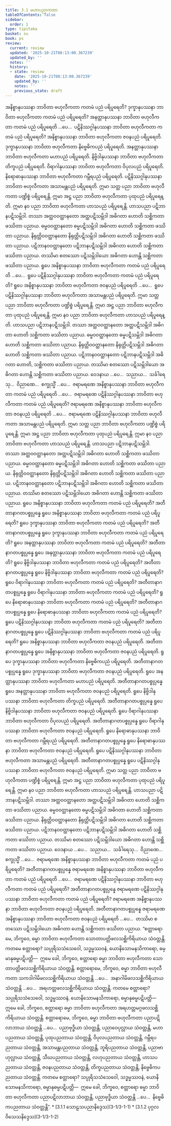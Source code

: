 ```yaml
---
title: 3.1 မဟာပညာကထာ
tableOfContents: false
sidebar:
  order: 1
type: tipitaka
basket: su
book: ps
review:
  current: review
  updated: '2025-10-21T08:13:00.367239'
  updated_by: ''
  notes: ''
  history:
  - state: review
    date: '2025-10-21T08:13:00.367239'
    updated_by: ''
    notes: ''
    previous_state: draft
---
```



<DynamicBreadcrumb />


<ReviewStatus review={frontmatter.review} showDetails={true} />

<HypothesisAnnotation frontmatter={frontmatter} />

<Division number="1" book="ps" e="ch" v="26" p="283">

<Paragraph number="1735" book="ps">
အနိစ္စာနုပဿနာ ဘာဝိတာ ဗဟုလီကတာ ကတမံ ပညံ ပရိပူရေတိ? ဒုက္ခာနုပဿနာ ဘာဝိတာ ဗဟုလီကတာ ကတမံ ပညံ ပရိပူရေတိ? အနတ္တာနုပဿနာ ဘာဝိတာ ဗဟုလီကတာ ကတမံ ပညံ ပရိပူရေတိ …ပေ…  ပဋိနိဿဂ္ဂါနုပဿနာ ဘာဝိတာ ဗဟုလီကတာ ကတမံ ပညံ ပရိပူရေတိ?


</Paragraph>

<Paragraph number="1736" book="ps">
အနိစ္စာနုပဿနာ ဘာဝိတာ ဗဟုလီကတာ ဇဝနပညံ ပရိပူရေတိ. ဒုက္ခာနုပဿနာ ဘာဝိတာ ဗဟုလီကတာ နိဗ္ဗေဓိကပညံ ပရိပူရေတိ. အနတ္တာနုပဿနာ ဘာဝိတာ ဗဟုလီကတာ မဟာပညံ ပရိပူရေတိ. နိဗ္ဗိဒါနုပဿနာ ဘာဝိတာ ဗဟုလီကတာ တိက္ခပညံ ပရိပူရေတိ. ဝိရာဂါနုပဿနာ ဘာဝိတာ ဗဟုလီကတာ ဝိပုလပညံ ပရိပူရေတိ. နိရောဓာနုပဿနာ ဘာဝိတာ ဗဟုလီကတာ ဂမ္ဘီရပညံ ပရိပူရေတိ. ပဋိနိဿဂ္ဂါနုပဿနာ ဘာဝိတာ ဗဟုလီကတာ အသာမန္တပညံ ပရိပူရေတိ. ဣမာ သတ္တ ပညာ ဘာဝိတာ ဗဟုလီကတာ ပဏ္ဍိစ္စံ ပရိပူရေန္တိ. ဣမာ အဋ္ဌ ပညာ ဘာဝိတာ ဗဟုလီကတာ ပုထုပညံ ပရိပူရေန္တိ. ဣမာ နဝ ပညာ ဘာဝိတာ ဗဟုလီကတာ ဟာသပညံ ပရိပူရေန္တိ.


</Paragraph>

<Paragraph number="1737" book="ps">
ဟာသပညာ ပဋိဘာနပဋိသမ္ဘိဒါ. တဿာ အတ္ထဝဝတ္ထာနတော အတ္ထပဋိသမ္ဘိဒါ အဓိဂတာ ဟောတိ သစ္ဆိကတာ ဖဿိတာ ပညာယ. ဓမ္မဝဝတ္ထာနတော ဓမ္မပဋိသမ္ဘိဒါ အဓိဂတာ ဟောတိ သစ္ဆိကတာ ဖဿိတာ ပညာယ. နိရုတ္တိဝဝတ္ထာနတော နိရုတ္တိပဋိသမ္ဘိဒါ အဓိဂတာ ဟောတိ သစ္ဆိကတာ ဖဿိတာ ပညာယ. ပဋိဘာနဝဝတ္ထာနတော ပဋိဘာနပဋိသမ္ဘိဒါ အဓိဂတာ ဟောတိ သစ္ဆိကတာ ဖဿိတာ ပညာယ. တဿိမာ စတဿော ပဋိသမ္ဘိဒါယော အဓိဂတာ ဟောန္တိ သစ္ဆိကတာ ဖဿိတာ ပညာယ.


</Paragraph>

<Paragraph number="1738" book="ps">
ရူပေ အနိစ္စာနုပဿနာ ဘာဝိတာ ဗဟုလီကတာ ကတမံ ပညံ ပရိပူရေတိ …ပေ…  ရူပေ ပဋိနိဿဂ္ဂါနုပဿနာ ဘာဝိတာ ဗဟုလီကတာ ကတမံ ပညံ ပရိပူရေတိ? ရူပေ အနိစ္စာနုပဿနာ ဘာဝိတာ ဗဟုလီကတာ ဇဝနပညံ ပရိပူရေတိ …ပေ…  ရူပေ ပဋိနိဿဂ္ဂါနုပဿနာ ဘာဝိတာ ဗဟုလီကတာ အသာမန္တပညံ ပရိပူရေတိ. ဣမာ သတ္တ ပညာ ဘာဝိတာ ဗဟုလီကတာ ပဏ္ဍိစ္စံ ပရိပူရေန္တိ. ဣမာ အဋ္ဌ ပညာ ဘာဝိတာ ဗဟုလီကတာ ပုထုပညံ ပရိပူရေန္တိ. ဣမာ နဝ ပညာ ဘာဝိတာ ဗဟုလီကတာ ဟာသပညံ ပရိပူရေန္တိ.


</Paragraph>

<Paragraph number="1739" book="ps">
ဟာသပညာ ပဋိဘာနပဋိသမ္ဘိဒါ. တဿာ အတ္ထဝဝတ္ထာနတော အတ္ထပဋိသမ္ဘိဒါ အဓိဂတာ ဟောတိ သစ္ဆိကတာ ဖဿိတာ ပညာယ. ဓမ္မဝဝတ္ထာနတော ဓမ္မပဋိသမ္ဘိဒါ အဓိဂတာ ဟောတိ သစ္ဆိကတာ ဖဿိတာ ပညာယ. နိရုတ္တိဝဝတ္ထာနတော နိရုတ္တိပဋိသမ္ဘိဒါ အဓိဂတာ ဟောတိ သစ္ဆိကတာ ဖဿိတာ ပညာယ. ပဋိဘာနဝဝတ္ထာနတော ပဋိဘာနပဋိသမ္ဘိဒါ အဓိဂတာ ဟောတိ, သစ္ဆိကတာ ဖဿိတာ ပညာယ. တဿိမာ စတဿော ပဋိသမ္ဘိဒါယော အဓိဂတာ ဟောန္တိ သစ္ဆိကတာ ဖဿိတာ ပညာယ.


</Paragraph>

<Paragraph number="1740" book="ps">
ဝေဒနာယ …ပေ…  သညာယ…  သင်္ခါရေသု…  ဝိညာဏေ…  စက္ခုသ္မိံ …ပေ…  ဇရာမရဏေ အနိစ္စာနုပဿနာ ဘာဝိတာ ဗဟုလီကတာ ကတမံ ပညံ ပရိပူရေတိ …ပေ…  ဇရာမရဏေ ပဋိနိဿဂ္ဂါနုပဿနာ ဘာဝိတာ ဗဟုလီကတာ ကတမံ ပညံ ပရိပူရေတိ? ဇရာမရဏေ အနိစ္စာနုပဿနာ ဘာဝိတာ ဗဟုလီကတာ ဇဝနပညံ ပရိပူရေတိ …ပေ…  ဇရာမရဏေ ပဋိနိဿဂ္ဂါနုပဿနာ ဘာဝိတာ ဗဟုလီကတာ အသာမန္တပညံ ပရိပူရေတိ. ဣမာ သတ္တ ပညာ ဘာဝိတာ ဗဟုလီကတာ ပဏ္ဍိစ္စံ ပရိပူရေန္တိ. ဣမာ အဋ္ဌ ပညာ ဘာဝိတာ ဗဟုလီကတာ ပုထုပညံ ပရိပူရေန္တိ. ဣမာ နဝ ပညာ ဘာဝိတာ ဗဟုလီကတာ ဟာသပညံ ပရိပူရေန္တိ.


</Paragraph>

<Paragraph number="1741" book="ps">
ဟာသပညာ ပဋိဘာနပဋိသမ္ဘိဒါ. တဿာ အတ္ထဝဝတ္ထာနတော အတ္ထပဋိသမ္ဘိဒါ အဓိဂတာ ဟောတိ သစ္ဆိကတာ ဖဿိတာ ပညာယ. ဓမ္မဝဝတ္ထာနတော ဓမ္မပဋိသမ္ဘိဒါ အဓိဂတာ ဟောတိ သစ္ဆိကတာ ဖဿိတာ ပညာယ. နိရုတ္တိဝဝတ္ထာနတော နိရုတ္တိပဋိသမ္ဘိဒါ အဓိဂတာ ဟောတိ သစ္ဆိကတာ ဖဿိတာ ပညာယ. ပဋိဘာနဝဝတ္ထာနတော ပဋိဘာနပဋိသမ္ဘိဒါ အဓိဂတာ ဟောတိ သစ္ဆိကတာ ဖဿိတာ ပညာယ. တဿိမာ စတဿော ပဋိသမ္ဘိဒါယော အဓိဂတာ ဟောန္တိ သစ္ဆိကတာ ဖဿိတာ ပညာယ.


</Paragraph>

</Division>
<Division number="2" book="ps" e="ch" v="26" p="284">

<Paragraph number="1742" book="ps">
ရူပေ အနိစ္စာနုပဿနာ ဘာဝိတာ ဗဟုလီကတာ ကတမံ ပညံ ပရိပူရေတိ? အတီတာနာဂတပစ္စုပ္ပန္နေ ရူပေ အနိစ္စာနုပဿနာ ဘာဝိတာ ဗဟုလီကတာ ကတမံ ပညံ ပရိပူရေတိ? ရူပေ ဒုက္ခာနုပဿနာ ဘာဝိတာ ဗဟုလီကတာ ကတမံ ပညံ ပရိပူရေတိ? အတီတာနာဂတပစ္စုပ္ပန္နေ ရူပေ ဒုက္ခာနုပဿနာ ဘာဝိတာ ဗဟုလီကတာ ကတမံ ပညံ ပရိပူရေတိ? ရူပေ အနတ္တာနုပဿနာ ဘာဝိတာ ဗဟုလီကတာ ကတမံ ပညံ ပရိပူရေတိ? အတီတာနာဂတပစ္စုပ္ပန္နေ ရူပေ အနတ္တာနုပဿနာ ဘာဝိတာ ဗဟုလီကတာ ကတမံ ပညံ ပရိပူရေတိ? ရူပေ နိဗ္ဗိဒါနုပဿနာ ဘာဝိတာ ဗဟုလီကတာ ကတမံ ပညံ ပရိပူရေတိ? အတီတာနာဂတပစ္စုပ္ပန္နေ ရူပေ နိဗ္ဗိဒါနုပဿနာ ဘာဝိတာ ဗဟုလီကတာ ကတမံ ပညံ ပရိပူရေတိ? ရူပေ ဝိရာဂါနုပဿနာ ဘာဝိတာ ဗဟုလီကတာ ကတမံ ပညံ ပရိပူရေတိ? အတီတာနာဂတပစ္စုပ္ပန္နေ ရူပေ ဝိရာဂါနုပဿနာ ဘာဝိတာ ဗဟုလီကတာ ကတမံ ပညံ ပရိပူရေတိ? ရူပေ နိရောဓာနုပဿနာ ဘာဝိတာ ဗဟုလီကတာ ကတမံ ပညံ ပရိပူရေတိ? အတီတာနာဂတပစ္စုပ္ပန္နေ ရူပေ နိရောဓာနုပဿနာ ဘာဝိတာ ဗဟုလီကတာ ကတမံ ပညံ ပရိပူရေတိ? ရူပေ ပဋိနိဿဂ္ဂါနုပဿနာ ဘာဝိတာ ဗဟုလီကတာ ကတမံ ပညံ ပရိပူရေတိ? အတီတာနာဂတပစ္စုပ္ပန္နေ ရူပေ ပဋိနိဿဂ္ဂါနုပဿနာ ဘာဝိတာ ဗဟုလီကတာ ကတမံ ပညံ ပရိပူရေတိ?


</Paragraph>

<Paragraph number="1743" book="ps">
ရူပေ အနိစ္စာနုပဿနာ ဘာဝိတာ ဗဟုလီကတာ ဇဝနပညံ ပရိပူရေတိ. အတီတာနာဂတပစ္စုပ္ပန္နေ ရူပေ အနိစ္စာနုပဿနာ ဘာဝိတာ ဗဟုလီကတာ ဇဝနပညံ ပရိပူရေတိ. ရူပေ ဒုက္ခာနုပဿနာ ဘာဝိတာ ဗဟုလီကတာ နိဗ္ဗေဓိကပညံ ပရိပူရေတိ. အတီတာနာဂတပစ္စုပ္ပန္နေ ရူပေ ဒုက္ခာနုပဿနာ ဘာဝိတာ ဗဟုလီကတာ ဇဝနပညံ ပရိပူရေတိ. ရူပေ အနတ္တာနုပဿနာ ဘာဝိတာ ဗဟုလီကတာ မဟာပညံ ပရိပူရေတိ. အတီတာနာဂတပစ္စုပ္ပန္နေ ရူပေ အနတ္တာနုပဿနာ ဘာဝိတာ ဗဟုလီကတာ ဇဝနပညံ ပရိပူရေတိ. ရူပေ နိဗ္ဗိဒါနုပဿနာ ဘာဝိတာ ဗဟုလီကတာ တိက္ခပညံ ပရိပူရေတိ. အတီတာနာဂတပစ္စုပ္ပန္နေ ရူပေ နိဗ္ဗိဒါနုပဿနာ ဘာဝိတာ ဗဟုလီကတာ ဇဝနပညံ ပရိပူရေတိ. ရူပေ ဝိရာဂါနုပဿနာ ဘာဝိတာ ဗဟုလီကတာ ဝိပုလပညံ ပရိပူရေတိ. အတီတာနာဂတပစ္စုပ္ပန္နေ ရူပေ ဝိရာဂါနုပဿနာ ဘာဝိတာ ဗဟုလီကတာ ဇဝနပညံ ပရိပူရေတိ. ရူပေ နိရောဓာနုပဿနာ ဘာဝိတာ ဗဟုလီကတာ ဂမ္ဘီရပညံ ပရိပူရေတိ. အတီတာနာဂတပစ္စုပ္ပန္နေ ရူပေ နိရောဓာနုပဿနာ ဘာဝိတာ ဗဟုလီကတာ ဇဝနပညံ ပရိပူရေတိ. ရူပေ ပဋိနိဿဂ္ဂါနုပဿနာ ဘာဝိတာ ဗဟုလီကတာ အသာမန္တပညံ ပရိပူရေတိ. အတီတာနာဂတပစ္စုပ္ပန္နေ ရူပေ ပဋိနိဿဂ္ဂါနုပဿနာ ဘာဝိတာ ဗဟုလီကတာ ဇဝနပညံ ပရိပူရေတိ. ဣမာ သတ္တ ပညာ ဘာဝိတာ ဗဟုလီကတာ ပဏ္ဍိစ္စံ ပရိပူရေန္တိ. ဣမာ အဋ္ဌ ပညာ ဘာဝိတာ ဗဟုလီကတာ ပုထုပညံ ပရိပူရေန္တိ. ဣမာ နဝ ပညာ ဘာဝိတာ ဗဟုလီကတာ ဟာသပညံ ပရိပူရေန္တိ.


</Paragraph>

<Paragraph number="1744" book="ps">
ဟာသပညာ ပဋိဘာနပဋိသမ္ဘိဒါ. တဿာ အတ္ထဝဝတ္ထာနတော အတ္ထပဋိသမ္ဘိဒါ အဓိဂတာ ဟောတိ သစ္ဆိကတာ ဖဿိတာ ပညာယ. ဓမ္မဝဝတ္ထာနတော ဓမ္မပဋိသမ္ဘိဒါ အဓိဂတာ ဟောတိ သစ္ဆိကတာ ဖဿိတာ ပညာယ. နိရုတ္တိဝဝတ္ထာနတော နိရုတ္တိပဋိသမ္ဘိဒါ အဓိဂတာ ဟောတိ သစ္ဆိကတာ ဖဿိတာ ပညာယ. ပဋိဘာနဝဝတ္ထာနတော ပဋိဘာနပဋိသမ္ဘိဒါ အဓိဂတာ ဟောတိ သစ္ဆိကတာ ဖဿိတာ ပညာယ. တဿိမာ စတဿော ပဋိသမ္ဘိဒါယော အဓိဂတာ ဟောန္တိ သစ္ဆိကတာ ဖဿိတာ ပညာယ.


</Paragraph>

<Paragraph number="1745" book="ps">
ဝေဒနာယ …ပေ…  သညာယ…  သင်္ခါရေသု…  ဝိညာဏေ…  စက္ခုသ္မိံ …ပေ…  ဇရာမရဏေ အနိစ္စာနုပဿနာ ဘာဝိတာ ဗဟုလီကတာ ကတမံ ပညံ ပရိပူရေတိ? အတီတာနာဂတပစ္စုပ္ပန္နေ ဇရာမရဏေ အနိစ္စာနုပဿနာ ဘာဝိတာ ဗဟုလီကတာ ကတမံ ပညံ ပရိပူရေတိ …ပေ…  ဇရာမရဏေ ပဋိနိဿဂ္ဂါနုပဿနာ ဘာဝိတာ ဗဟုလီကတာ ကတမံ ပညံ ပရိပူရေတိ? အတီတာနာဂတပစ္စုပ္ပန္နေ ဇရာမရဏေ ပဋိနိဿဂ္ဂါနုပဿနာ ဘာဝိတာ ဗဟုလီကတာ ကတမံ ပညံ ပရိပူရေတိ? ဇရာမရဏေ အနိစ္စာနုပဿနာ ဘာဝိတာ ဗဟုလီကတာ ဇဝနပညံ ပရိပူရေတိ. အတီတာနာဂတပစ္စုပ္ပန္နေ ဇရာမရဏေ အနိစ္စာနုပဿနာ ဘာဝိတာ ဗဟုလီကတာ ဇဝနပညံ ပရိပူရေတိ …ပေ…  တဿိမာ စတဿော ပဋိသမ္ဘိဒါယော အဓိဂတာ ဟောန္တိ သစ္ဆိကတာ ဖဿိတာ ပညာယ.


</Paragraph>

</Division>
<Division number="3" book="ps" e="ch" v="26" p="286">

<Paragraph number="1746" book="ps">
“စတ္တာရောမေ, ဘိက္ခဝေ, ဓမ္မာ ဘာဝိတာ ဗဟုလီကတာ သောတာပတ္တိဖလသစ္ဆိကိရိယာယ သံဝတ္တန္တိ. ကတမေ စတ္တာရော? သပ္ပုရိသသံသေဝေါ, သဒ္ဓမ္မဿဝနံ, ယောနိသောမနသိကာရော, ဓမ္မာနုဓမ္မပဋိပတ္တိ—  ဣမေ ခေါ, ဘိက္ခဝေ, စတ္တာရော ဓမ္မာ ဘာဝိတာ ဗဟုလီကတာ သောတာပတ္တိဖလသစ္ဆိကိရိယာယ သံဝတ္တန္တိ.


</Paragraph>

<Paragraph number="1747" book="ps">
စတ္တာရောမေ, ဘိက္ခဝေ, ဓမ္မာ ဘာဝိတာ ဗဟုလီကတာ သကဒါဂါမိဖလသစ္ဆိကိရိယာယ သံဝတ္တန္တိ …ပေ…  အနာဂါမိဖလသစ္ဆိကိရိယာယ သံဝတ္တန္တိ …ပေ…  အရဟတ္တဖလသစ္ဆိကိရိယာယ သံဝတ္တန္တိ. ကတမေ စတ္တာရော? သပ္ပုရိသသံသေဝေါ, သဒ္ဓမ္မဿဝနံ, ယောနိသောမနသိကာရော, ဓမ္မာနုဓမ္မပဋိပတ္တိ—  ဣမေ ခေါ, ဘိက္ခဝေ, စတ္တာရော ဓမ္မာ ဘာဝိတာ ဗဟုလီကတာ အရဟတ္တမဂ္ဂဖလသစ္ဆိကိရိယာယ သံဝတ္တန္တိ.


</Paragraph>

<Paragraph number="1748" book="ps">
စတ္တာရောမေ, ဘိက္ခဝေ, ဓမ္မာ ဘာဝိတာ ဗဟုလီကတာ ပညာပဋိလာဘာယ သံဝတ္တန္တိ …ပေ…  ပညာဗုဒ္ဓိယာ သံဝတ္တန္တိ, ပညာဝေပုလ္လာယ သံဝတ္တန္တိ, မဟာပညတာယ သံဝတ္တန္တိ, ပုထုပညတာယ သံဝတ္တန္တိ, ဝိပုလပညတာယ သံဝတ္တန္တိ, ဂမ္ဘီရပညတာယ သံဝတ္တန္တိ, အသာမန္တပညတာယ သံဝတ္တန္တိ, ဘူရိပညတာယ သံဝတ္တန္တိ, ပညာဗာဟုလ္လာယ သံဝတ္တန္တိ, သီဃပညတာယ သံဝတ္တန္တိ, လဟုပညတာယ သံဝတ္တန္တိ, ဟာသပညတာယ သံဝတ္တန္တိ, ဇဝနပညတာယ သံဝတ္တန္တိ, တိက္ခပညတာယ သံဝတ္တန္တိ, နိဗ္ဗေဓိကပညတာယ သံဝတ္တန္တိ. ကတမေ စတ္တာရော? သပ္ပုရိသသံသေဝေါ, သဒ္ဓမ္မဿဝနံ, ယောနိသောမနသိကာရော, ဓမ္မာနုဓမ္မပဋိပတ္တိ—  ဣမေ ခေါ, ဘိက္ခဝေ, စတ္တာရော ဓမ္မာ ဘာဝိတာ ဗဟုလီကတာ ပညာပဋိလာဘာယ သံဝတ္တန္တိ, ပညာဗုဒ္ဓိယာ သံဝတ္တန္တိ …ပေ…  နိဗ္ဗေဓိကပညတာယ သံဝတ္တန္တိ”.

</Paragraph>
</Division>

<TableOfContents book="ps" section="3.1">
* [3.1.1 သောဠသပညာနိဒ္ဒေသ](3-1/3-1-1)
* [3.1.2 ပုဂ္ဂလဝိသေသနိဒ္ဒေသ](3-1/3-1-2)
</TableOfContents>